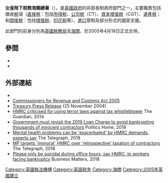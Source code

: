 {{noteTA|G1=UK Government}}{{Infobox government agency}}

'''女皇陛下稅務海關總署'''（{{lang-en|Her Majesty's Revenue and Customs}}），是[[英國|英國]][[政府|政府]]的非部長制政府部門之一，主要職責包括徵收[[稅|稅]]項（[[直接稅|直接稅]]：包括[[所得稅|所得稅]]、[[公司稅|公司稅]]（CT）、[[資本增值稅|資本增值稅]]（CGT）、[[遺產稅|遺產稅]]；和[[間接稅|間接稅]]：包括[[增值税|增值税]]、[[印花税|印花税]]等）、[[進口|進口]]管制及部分形式的國家支援。

此部門的前身分別為[[英國稅務局|英國稅務局]]及[[海關|海關]]，於2005年4月18日正式合併。

==參閲==
{{refbegin}}
*{{le|英國稅務|Taxation in the United Kingdom}}
*{{le|議會稅|Council Tax}}
{{refend}}

==外部連結==
{{commons category|H.M. Revenue & Customs}}
*{{Official website|https://www.gov.uk/government/organisations/hm-revenue-customs}}
*[http://www.legislation.gov.uk/ukpga/2005/11 Commissioners for Revenue and Customs Act 2005]
*[https://web.archive.org/web/20050302005517/http://www.hm-treasury.gov.uk/newsroom_and_speeches/press/2004/press_96_04.cfm Treasury Press Release] (25 November 2004)
*[https://www.theguardian.com/politics/2014/mar/24/hmrc-criticised-mps-terror-law-tax-whistleblower-hodge/print HMRC criticised for using terror laws against tax whistleblower] The Guardian, 2014
*[https://www.politicshome.com/news/uk/economy/financial-sector/opinion/house-commons/95264/stephen-lloyd-mp-government-must Government must revisit the 2019 Loan Charge to avoid bankrupting thousands of innocent contractors] Politics Home, 2018
*[https://www.telegraph.co.uk/tax/return/mental-health-problems-can-exacerbated-hmrc-demands-experts/ Mental health problems can be 'exacerbated' by HMRC demands, experts say] The Telegraph, 2018
*[https://www.telegraph.co.uk/tax/news/mp-targets-immoral-hmrc-retrospective-taxation-contractors/ MP targets 'immoral' HMRC over 'retrospective' taxation of contractors] The Telegraph, 2018
*[https://www.bmmagazine.co.uk/news/suicidal-during-office-hours-hmrc-to-workers-facing-bankruptcy/ Please only be suicidal during office hours, say HMRC, to workers facing bankruptcy] Business Matters, 2018

{{英國政府部門}}
{{Government-official-hist-stub}}

[[Category:英國執法機構|Category:英國執法機構]]
[[Category:英国税务|Category:英国税务]]
[[Category:海關|Category:海關]]
[[Category:2005年英國建立|Category:2005年英國建立]]